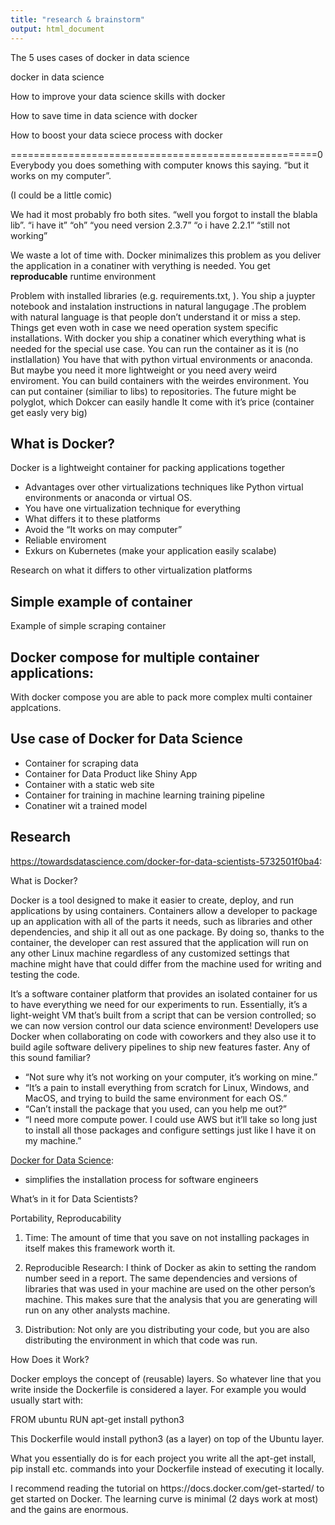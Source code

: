 ```yaml
---
title: "research & brainstorm"
output: html_document
---
```




The 5 uses cases of docker in data science

docker in data science

How to improve your data science skills with docker

How to save time in data science with docker

How to boost your data sciece process with docker
















=====================================================0
Everybody you does something with computer knows this saying. "but it works on my computer".

(I could be a little comic)

We had it most probably fro both sites. "well you forgot to install the blabla lib". 
"i have it" 
"oh"
"you need version 2.3.7"
"o i have 2.2.1"
"still not working"

We waste a lot of time with. Docker minimalizes this problem as you deliver the application in a conatiner with verything is needed. You get __reproducable__ runtime environment

Problem with installed libraries (e.g. requirements.txt, ). You ship a juypter notebook and instalation instructions in natural langugage
.The problem with natural language is that people don't understand it or miss a step. Things get even woth in case we need operation system specific installations.
With docker you ship a conatiner which everything what is needed for the special use case. You can run the container as it is (no instlallation)
You have that with python virtual environments or anaconda. But maybe you need it more lightweight or you need avery weird enviroment.
You can build containers with the weirdes environment. You can put container (similiar to libs) to repositories. The future might be polyglot, which Dokcer can easily handle
It come with it's price (container get easly very big)


## What is Docker?

Docker is a lightweight container for packing applications together

- Advantages over other virtualizations techniques like Python virtual environments or anaconda or virtual OS. 
- You have one virtualization technique for everything
- What differs it to these platforms
- Avoid the "It works on may computer"
- Reliable enviroment
- Exkurs on Kubernetes (make your application easily scalabe)


Research on what it differs to other virtualization platforms

## Simple example of container

Example of simple scraping container


## Docker compose for multiple container applications:

With docker compose you are able to pack more complex multi container applcations.


## Use case of Docker for Data Science



- Container for scraping data
- Container for Data Product like Shiny App
- Container with a static web site
- Container for training in machine learning training pipeline
- Conatiner wit a trained model





## Research

[https://towardsdatascience.com/docker-for-data-scientists-5732501f0ba4](Docker for Data Scientists):

What is Docker?


Docker is a tool designed to make it easier to create, deploy, and run applications by using containers. Containers allow a developer to package up an application with all of the parts it needs, such as libraries and other dependencies, and ship it all out as one package. By doing so, thanks to the container, the developer can rest assured that the application will run on any other Linux machine regardless of any customized settings that machine might have that could differ from the machine used for writing and testing the code.

It’s a software container platform that provides an isolated container for us to have everything we need for our experiments to run. Essentially, it’s a light-weight VM that’s built from a script that can be version controlled; so we can now version control our data science environment! Developers use Docker when collaborating on code with coworkers and they also use it to build agile software delivery pipelines to ship new features faster. Any of this sound familiar?

- “Not sure why it’s not working on your computer, it’s working on mine.”
- “It’s a pain to install everything from scratch for Linux, Windows, and MacOS, and trying to build the same environment for each OS.”
- “Can’t install the package that you used, can you help me out?”
- “I need more compute power. I could use AWS but it’ll take so long just to install all those packages and configure settings just like I have it on my machine.”


[Docker for Data Science](https://www.kdnuggets.com/2018/01/docker-data-science.html):

-  simplifies the installation process for software engineers

What’s in it for Data Scientists?


Portability, Reproducability

1. Time: The amount of time that you save on not installing packages in itself makes this framework worth it.

2. Reproducible Research: I think of Docker as akin to setting the random number seed in a report. The same dependencies and versions of libraries that was used in your machine are used on the other person’s machine. This makes sure that the analysis that you are generating will run on any other analysts machine.

3. Distribution: Not only are you distributing your code, but you are also distributing the environment in which that code was run.

How Does it Work?

Docker employs the concept of (reusable) layers. So whatever line that you write inside the Dockerfile is considered a layer. For example you would usually start with:

FROM ubuntu
RUN apt-get install python3
 

This Dockerfile would install python3 (as a layer) on top of the Ubuntu layer.

What you essentially do is for each project you write all the apt-get install, pip install etc. commands into your Dockerfile instead of executing it locally.

I recommend reading the tutorial on https://docs.docker.com/get-started/ to get started on Docker. The learning curve is minimal (2 days work at most) and the gains are enormous.